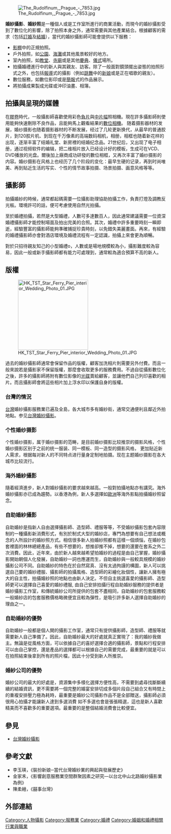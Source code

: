 {{Multiple issues|
{{no footnotes|time=2020-11-24}}
{{refimprove|time=2020-11-24T12:00:00+08:00}}
{{advert|time=2017-06-08T15:58:54+00:00}}
}}
[[File:The_Rudolfinum,_Prague_-_7853.jpg|thumb]]

'''婚紗攝影'''、'''婚紗照'''是一種個人或是工作室所進行的商業活動，而現今的婚紗攝影受到了數位化的影響，除了拍照本身之外，通常需要與其他產業結合。根據顧客的需求（包括[[訂婚|訂婚]]及[[結婚|結婚]]），當代的婚紗攝影師可能會提供以下服務：

* [[影棚|影棚]]中的正規拍照。
* 戶外拍照，如[[公園|公園]]、[[海灘|海灘]]或其他風景較好的地方。
* 室內拍照，如[[教堂|教堂]]、[[寺廟|寺廟]]或是其他[[慶典|慶典]]、[[儀式|儀式]]場所。
* 拍攝婚禮進行中的新人與其親友、訪客。除了一般面對鏡頭擺出姿態的拍照形式之外，也包括[[報導|報導]]式的攝影（例如[[跳舞|跳舞]]中的[[新娘|新娘]]或是正在唱歌的親友）。
* 數位服務，如數位影印或是[[簡報|簡報]]式的作品展示。
* 將拍攝成果製成光碟或沖印油畫、相簿。

== 拍攝與呈現的媒體 ==
在[[膠卷|膠卷]]時代，一般攝影師喜歡使用彩色[[負片|負片]]與[[中片幅|中片幅]]照相機。現在許多攝影師則使用能夠快速刪除不良作品，且能夠馬上觀看結果的[[數位相機|數位相機]]。
随着摄影器材的发展，婚纱摄影也随着摄影器材的不断发展，经过了几轮更新换代，从最早的普通胶片，到120胶片机、到现在千万像素的高端数码相机，相册，相框也随着新花样的出现，逐渐丰富了结婚礼堂、新房裡的结婚纪念品。21世纪后，又出现了电子相册，通过视频软件的编辑，把二维相片放入已经设计好的模板，生成可在VCD、DVD播放的光盘。爾後加上廠商成功研發的數位相框，又再次丰富了婚纱摄影的内容。婚纱摄影在风格上也经历了几个阶段的变化：最早生硬的记录，再到时尚唯美、再到贴近生活的写实、个性的情节故事拍摄、场景拍摄、画意风格等等。

== 攝影師 ==
拍攝婚紗的時候，通常都起碼需要一位攝影助理協助拍攝工作，負責打燈及調教反光板。環境許可的話，便可考慮使用自然光拍攝。

至於婚禮拍攝，若然是大型婚禮，人數可多達數百人，因此通常建議需要一位資深婚禮攝影師才能控制場面及拍出完美的合照。其次，婚禮中許多重要時刻一瞬即逝，經驗豐富的攝影師能夠準確捕捉珍貴時刻，以免錯失美麗畫面。再來，有經驗的婚禮攝影師亦會對酒店環境及婚禮流程有一定認識，拍攝上來會更為順暢。

對於只招待親友知己的小型婚禮o，人數或是場地規模較為小，攝影難度較為容易，因此一般或新手攝影師都有能力可處理到，通常較為適合預算不高的新人。

== 版權 ==
[[File:HK_TST_Star_Ferry_Pier_interior_Wedding_Photo_01.JPG|220px]]

過去的婚紗攝影師通常會保留作品的版權，顧客加洗相片則需要另外付費。而且一般來說若是攝影家不保留版權，那麼會收取更多的服務費用。不過自從攝影數位化之後，許多的攝影師將附有數位影像的[[光碟|光碟]]賣給顧客，並讓他們自己列印喜歡的相片。而且攝影師會將這些相片加上浮水印以保護自身的版權。

=== 台灣的情況 ===
{{main|台灣婚紗攝影}}
[[台灣|台灣]]婚紗攝影服務業已遍及全島，各大城市多有婚紗街，通常交通便利且鄰近外拍地點。参见[[台灣婚紗攝影|台灣婚紗攝影]]。

=== 个性婚纱摄影 ===
个性婚纱摄影，属于婚纱摄影的范畴，是目前婚纱摄影比较推崇的摄影风格，个性婚纱摄影区别于之前的统一服装、同一模板、同一造型的摄影风格， 
更加贴近新人需求，根据每对新人的不同特点进行量身定制地拍摄。现在主题婚纱摄影在各大城市比较流行。

=== 海外婚紗攝影 ===
隨着經濟進步，新人對婚紗攝影的要求越來越高。一般對拍攝地點亦有講究。海外婚紗攝影亦已成為趨勢。以香港為例，新人多選擇如[[歐洲|歐洲]]等海外影點拍攝婚紗照留念。

=== 自助婚紗攝影 ===
自助婚紗是指新人自由選擇攝影師、造型師、禮服等等，不受婚紗攝影包套內容限制的一種攝影新消費形式，有別於制式大型的婚紗店，專門為想要有自己想法或概念的人所設計的婚紗照方式。相信很多新人拍婚紗照都有這樣一個煩惱，在婚紗包套裡面的林林總總產品，有些不想要的，想推卻推不掉，想要的還要在套系之外二次消費。因此，近年來，由於新人越來越希望拍婚紗的過程是由自己掌握，婚紗攝影開始朝個人化發展，自助婚紗一詞也應運而生，自助婚紗與一般較具規模的婚紗攝影公司不同。自助婚紗的特色在於自然寫真、沒有太過拘謹的構圖，新人可以挑選自己要的婚紗禮服、攝影師的拍攝風格、造型師的彩繪化妝個性，讓新人擁有極大的自主性，拍攝婚紗照的地點也由新人決定。不但自主挑選喜愛的攝影師、造型師更可以選擇自己喜愛的婚紗禮服, 由自己安排拍攝行程自助婚紗服務的提供者是婚紗攝影工作室，和傳統婚紗公司所提供的包套不盡相同，自助婚紗的包套服務較一般婚紗店的包套服務價格略微便宜且較為彈性，是吸引許多新人選擇自助婚紗的理由之一。

=== 自助婚紗的優勢 ===
自助婚紗一般都是個人開的攝影工作室，通常只有提供攝影師，造型師、禮服等就需要新人自己準備了。因此，自助婚紗最大的好處就真正實現了：我的婚紗我做主。無論是從風格方面，可以依據自己的喜好選擇合適的攝影師，景點和行程安排可以由自己掌控，還是產品的選擇都可以根據自己的需要完成，最重要的就是可以在拍照結束後拿到所有的照片檔，因此十分受到新人所推崇。

=== 婚紗公司的優勢 ===
婚紗公司的最大的好處是，資源集中多樣化選擇方便性高，不需要到處尋找斷斷續續的結婚資訊，更不需要將一個完整的婚宴安排切成多個片段自己組合又有時間上的重複安排壓力極為耗時，最重要是婚紗公司攝影作品不是全部贈送，攝影師必須很用心拍攝才能讓新人達到多選消費
如不多選也會是張張精選，這也是新人喜歡精美而不喜歡多的重要選項。最重要的是整個結婚消費會比較便宜。

==參見==
*[[台灣婚紗攝影|台灣婚紗攝影]]

==參考文獻==
<references />
*李玉瑛，《裝扮新娘─當代台灣婚紗業的興起與發展歷史》
*金家禾，《影響創意服務業空間群聚因素之研究—以台北中山北路婚紗攝影業為例》
*陳柔縉，《囍事台灣》

==外部連結==
{{Photography}}

[[Category:人物攝影|Category:人物攝影]]
[[Category:服務業|Category:服務業]]
[[Category:婚禮|Category:婚禮]]
[[Category:婚姻和婚禮相關行業與職業|Category:婚姻和婚禮相關行業與職業]]